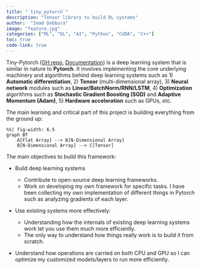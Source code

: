 ```yaml
---
title: "`tiny_pytorch`"
description: "Tensor library to build DL systems"
author:  "Imad Dabbura"
image: "feature.jpg"
categories: ["ML", "DL", "AI", "Python", "CUDA", "C++"]
toc: true
code-link: true
---
```


Tiny-Pytorch ([GH repo](https://github.com/ImadDabbura/tiny-pytorch), [Documentation](imaddabbura.github.io/tiny-pytorch/)) is a deep
learning system that is similar in nature to **Pytorch**. It involves
implementing the core underlying machinery and algorithms behind deep learning
systems such as 1) **Automatic differentiation**, 2) **Tensor** (multi-dimensional
array), 3) **Neural network** modules such as **Linear/BatchNorm/RNN/LSTM**, 4) **Optimization** algorithms such as **Stochastic Gradient Boosting (SGD)** and **Adaptive
Momentum (Adam)**, 5) **Hardware acceleration** such as GPUs, etc.

The main learning and critical part of this project is building everything
from the ground up:

```mermaid
%%| fig-width: 6.5
graph BT
    A[Flat Array] --> B[N-Dimensional Array]
    B[N-Dimensional Array] --> C[Tensor]
```

The main objectives to build this framework:

- Build deep learning systems

    * Contribute to open-source deep learning frameworks.
    * Work on developing my own framework for specific tasks. I have been
    collecting my own implementation of different things in Pytorch such as
    analyzing gradients of each layer.

- Use existing systems more effectively:

    * Understanding how the internals of existing deep learning systems work
    let you use them much more efficiently.
    * The only way to understand how things really work is to build it from scratch.

- Understand how operations are carried on both CPU and GPU so I can optimize
my customized models/layers to run more efficiently.
